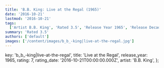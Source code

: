```yaml
---
title: 'B.B. King: Live at the Regal (1965)'
date: '2016-10-21'
lastmod: '2016-10-21'
tags:
  ['Artist B.B. King', 'Rated 3.5', 'Release Year 1965', 'Release Decade 1960']
summary: 'Rated 3.5'
authors: ['default']
images: ['/content/images/b_b_-king|live-at-the-regal.jpg']
---
```


  key: 'b_b_-king|live-at-the-regal',
  title: 'Live at the Regal',
  release_year: 1965,
  rating: 7,
  rating_date: '2016-10-21T00:00:00.000Z',
  artist: 'B.B. King',
};

<MusicRating data={data} />
